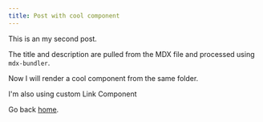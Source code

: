 ```yaml
---
title: Post with cool component
---
```



This is an my second post.

The title and description are pulled from the MDX file and processed using `mdx-bundler`.

Now I will render a cool component from the same folder.

I'm also using custom Link Component

Go back [home](/).

<Boxes color="#a3f3ff" />
